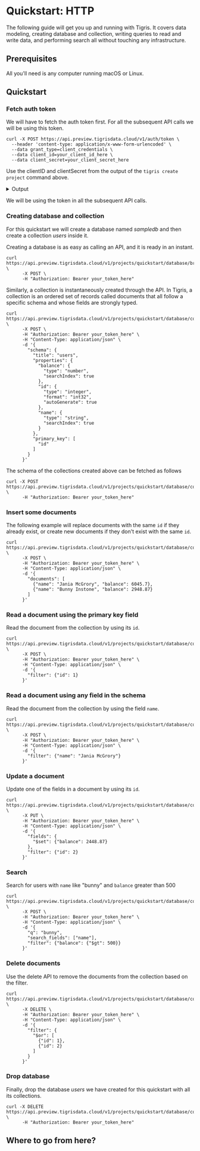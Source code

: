 
# Quickstart: HTTP

The following guide will get you up and running with Tigris. It covers
data modeling, creating database and collection, writing queries to read and
write data, and performing search all without touching any infrastructure.

## Prerequisites

All you'll need is any computer running macOS or Linux.

<TigrisCloud />

## Quickstart

### Fetch auth token

We will have to fetch the auth token first. For all the subsequent API calls we
will be using this token.

```shell
curl -X POST https://api.preview.tigrisdata.cloud/v1/auth/token \
  --header 'content-type: application/x-www-form-urlencoded' \
  --data grant_type=client_credentials \
  --data client_id=your_client_id_here \
  --data client_secret=your_client_secret_here
```

Use the clientID and clientSecret from the output of the
`tigris create project` command above.

<details>
<summary>Output</summary>

```json
{ "access_token": "your_token_here", "expires_in": 86400 }
```

</details>

We will be using the token in all the subsequent API calls.

### Creating database and collection

For this quickstart we will create a database named _sampledb_ and then
create a collection _users_ inside it.

Creating a database is as easy as calling an API, and it is ready in an
instant.

```shell
curl https://api.preview.tigrisdata.cloud/v1/projects/quickstart/database/branches/sampledb/create \
      -X POST \
      -H "Authorization: Bearer your_token_here"
```

Similarly, a collection is instantaneously created through the API. In
Tigris, a collection is an ordered set of records called documents that all
follow a specific schema and whose fields are strongly typed.

```shell
curl https://api.preview.tigrisdata.cloud/v1/projects/quickstart/database/collections/users/createOrUpdate \
      -X POST \
      -H "Authorization: Bearer your_token_here" \
      -H "Content-Type: application/json" \
      -d '{
        "schema": {
          "title": "users",
          "properties": {
            "balance": {
              "type": "number",
              "searchIndex": true
            },
            "id": {
              "type": "integer",
              "format": "int32",
              "autoGenerate": true
            },
            "name": {
              "type": "string",
              "searchIndex": true
            }
          },
          "primary_key": [
            "id"
          ]
        }
      }'
```

The schema of the collections created above can be fetched as follows

```shell
curl -X POST https://api.preview.tigrisdata.cloud/v1/projects/quickstart/database/collections/users/describe \
      -H "Authorization: Bearer your_token_here"
```

### Insert some documents

The following example will replace documents with the same `id` if they
already exist, or create new documents if they don't exist with the same `id`.

```shell
curl https://api.preview.tigrisdata.cloud/v1/projects/quickstart/database/collections/users/documents/insert \
      -X POST \
      -H "Authorization: Bearer your_token_here" \
      -H "Content-Type: application/json" \
      -d '{
        "documents": [
          {"name": "Jania McGrory", "balance": 6045.7},
          {"name": "Bunny Instone", "balance": 2948.87}
        ]
      }'
```

### Read a document using the primary key field

Read the document from the collection by using its `id`.

```shell
curl https://api.preview.tigrisdata.cloud/v1/projects/quickstart/database/collections/users/documents/read \
      -X POST \
      -H "Authorization: Bearer your_token_here" \
      -H "Content-Type: application/json" \
      -d '{
        "filter": {"id": 1}
      }'
```

### Read a document using any field in the schema

Read the document from the collection by using the field `name`.

```shell
curl https://api.preview.tigrisdata.cloud/v1/projects/quickstart/database/collections/users/documents/read \
      -X POST \
      -H "Authorization: Bearer your_token_here" \
      -H "Content-Type: application/json" \
      -d '{
        "filter": {"name": "Jania McGrory"}
      }'
```

### Update a document

Update one of the fields in a document by using its `id`.

```shell
curl https://api.preview.tigrisdata.cloud/v1/projects/quickstart/database/collections/users/documents/update \
      -X PUT \
      -H "Authorization: Bearer your_token_here" \
      -H "Content-Type: application/json" \
      -d '{
        "fields": {
          "$set": {"balance": 2448.87}
        },
        "filter": {"id": 2}
      }'
```

### Search

Search for users with `name` like "bunny" and `balance` greater than 500

```shell
curl https://api.preview.tigrisdata.cloud/v1/projects/quickstart/database/collections/users/documents/search \
      -X POST \
      -H "Authorization: Bearer your_token_here" \
      -H "Content-Type: application/json" \
      -d '{
        "q": "bunny",
        "search_fields": ["name"],
        "filter": {"balance": {"$gt": 500}}
      }'
```

### Delete documents

Use the delete API to remove the documents from the collection
based on the filter.

```shell
curl https://api.preview.tigrisdata.cloud/v1/projects/quickstart/database/collections/users/documents/delete \
      -X DELETE \
      -H "Authorization: Bearer your_token_here" \
      -H "Content-Type: application/json" \
      -d '{
        "filter": {
          "$or": [
            {"id": 1},
            {"id": 2}
          ]
        }
      }'
```

### Drop database

Finally, drop the database _users_ we have created for this quickstart
with all its collections.

```shell
curl -X DELETE https://api.preview.tigrisdata.cloud/v1/projects/quickstart/database/collections/users/drop \
      -H "Authorization: Bearer your_token_here"
```

## Where to go from here?

<QuickstartFooter />
